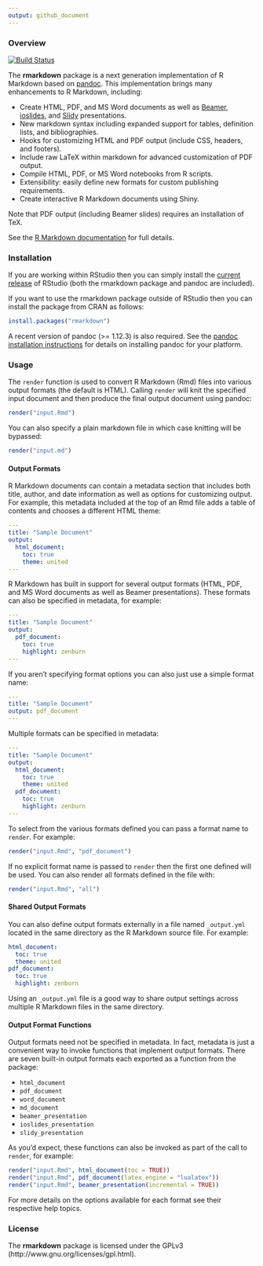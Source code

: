 ```yaml
---
output: github_document
---
```


### Overview

[![Build Status](https://travis-ci.org/rstudio/rmarkdown.svg?branch=master)](https://travis-ci.org/rstudio/rmarkdown)

The **rmarkdown** package is a next generation implementation of R Markdown based on [pandoc](http://johnmacfarlane.net/pandoc/). This implementation brings many enhancements to R Markdown, including:

* Create HTML, PDF, and MS Word documents as well as [Beamer](https://bitbucket.org/rivanvx/beamer/wiki/Home), [ioslides](https://code.google.com/p/io-2012-slides/), and [Slidy](http://www.w3.org/Talks/Tools/Slidy2/) presentations.
* New markdown syntax including expanded support for tables, definition lists, and bibliographies.
* Hooks for customizing HTML and PDF output (include CSS, headers, and footers).
* Include raw LaTeX within markdown for advanced customization of PDF output.
* Compile HTML, PDF, or MS Word notebooks from R scripts.
* Extensibility: easily define new formats for custom publishing requirements.
* Create interactive R Markdown documents using Shiny.

Note that PDF output (including Beamer slides) requires an installation of TeX.

See the [R Markdown documentation](http://rmarkdown.rstudio.com/) for full details.

### Installation

If you are working within RStudio then you can simply install the [current release](http://www.rstudio.com/ide/download/preview) of RStudio (both the rmarkdown package and pandoc are included).

If you want to use the rmarkdown package outside of RStudio then you can install the package from CRAN as follows:

```r
install.packages("rmarkdown")
```

A recent version of pandoc (>= 1.12.3) is also required. See the [pandoc installation instructions](PANDOC.md) for details on installing pandoc for your platform.

### Usage

The `render` function is used to convert R Markdown (Rmd) files into various output formats (the default is HTML). Calling `render` will knit the specified input document and then produce the final output document using pandoc:

```r
render("input.Rmd")
```

You can also specify a plain markdown file in which case knitting will be bypassed:

```r
render("input.md")
```

#### Output Formats

R Markdown documents can contain a metadata section that includes both title, author, and date information as well as options for customizing output. For example, this metadata included at the top of an Rmd file adds a table of contents and chooses a different HTML theme:

```yaml
---
title: "Sample Document"
output:
  html_document:
    toc: true
    theme: united
---
```

R Markdown has built in support for several output formats (HTML, PDF, and MS Word documents as well as Beamer presentations). These formats can also be specified in metadata, for example:

```yaml
---
title: "Sample Document"
output:
  pdf_document:
    toc: true
    highlight: zenburn
---
```

If you aren't specifying format options you can also just use a simple format name:

```yaml
---
title: "Sample Document"
output: pdf_document
---
```

Multiple formats can be specified in metadata:

```yaml
---
title: "Sample Document"
output:
  html_document:
    toc: true
    theme: united
  pdf_document:
    toc: true
    highlight: zenburn
---
```

To select from the various formats defined you can pass a format name to `render`. For example:

```r
render("input.Rmd", "pdf_document")
```

If no explicit format name is passed to `render` then the first one defined will be used. You can also render all formats defined in the file with:

```r
render("input.Rmd", "all")
```

#### Shared Output Formats

You can also define output formats externally in a file named `_output.yml` located in the same directory as the R Markdown source file. For example:

```yaml
html_document:
  toc: true
  theme: united
pdf_document:
  toc: true
  highlight: zenburn
```

Using an `_output.yml` file is a good way to share output settings across multiple R Markdown files in the same directory.

#### Output Format Functions

Output formats need not be specified in metadata. In fact, metadata is just a convenient way to invoke functions that implement output formats. There are seven built-in output formats each exported as a function from the package:

- `html_document`
- `pdf_document`
- `word_document`
- `md_document`
- `beamer_presentation`
- `ioslides_presentation`
- `slidy_presentation`

As you'd expect, these functions can also be invoked as part of the call to `render`, for example:

```r
render("input.Rmd", html_document(toc = TRUE))
render("input.Rmd", pdf_document(latex_engine = "lualatex"))
render("input.Rmd", beamer_presentation(incremental = TRUE))
```

For more details on the options available for each format see their respective help topics.

### License

The **rmarkdown** package is licensed under the GPLv3 (http://www.gnu.org/licenses/gpl.html).






